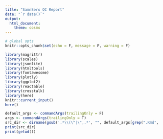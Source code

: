```yaml
---
title: "SamnSero QC Report"
date: "`r date()`"
output: 
  html_document:
    theme: cosmo
---
```


```r
# global opts
knitr::opts_chunk$set(echo = F, message = F, warning = F)
```

```r
library(magrittr)
library(scales)
library(jsonlite)
library(htmltools)
library(fontawesome)
library(plotly)
library(ggplot2)
library(reactable)
library(crosstalk)
library(here)
knitr::current_input()
here()

```

```r
default_args <- commandArgs(trailingOnly = F)
args <- commandArgs(trailingOnly = T)
src_dir <- dirname(gsub('.*\\(\"|\",.*', "", default_args[grep(".Rmd", default_args)]))
print(src_dir)
print(getwd())
```